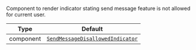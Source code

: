 Component to render indicator stating send message feature is not allowed for current user.

| Type | Default |
| - | - |
| component | [`SendMessageDisallowedIndicator`](../../../../ui-components/send_message_disallowed_indicator.mdx) |
